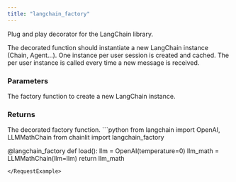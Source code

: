```yaml
---
title: "langchain_factory"
---
```

Plug and play decorator for the LangChain library.  

The decorated function should instantiate a new LangChain instance (Chain, Agent...). One instance per user session is created and cached. The per user instance is called every time a new message is received.

### Parameters

<ParamField path="func" type="Callable">
  The factory function to create a new LangChain instance.
</ParamField>

### Returns

<ResponseField name="Callable" type="Callable" required>
  The decorated factory function.
</ResponseField>

<RequestExample>
```python
from langchain import OpenAI, LLMMathChain
from chainlit import langchain_factory

@langchain_factory
def load():
    llm = OpenAI(temperature=0)
    llm_math = LLMMathChain(llm=llm)
    return llm_math
```
</RequestExample>